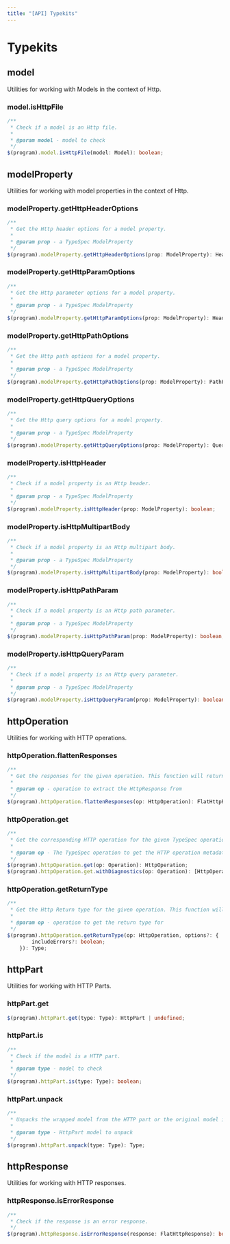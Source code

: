 ```yaml
---
title: "[API] Typekits"
---
```



# Typekits

## model

Utilities for working with Models in the context of Http.

### model.isHttpFile

```ts
/**
 * Check if a model is an Http file.
 *
 * @param model - model to check
 */
$(program).model.isHttpFile(model: Model): boolean;
```

## modelProperty

Utilities for working with model properties in the context of Http.

### modelProperty.getHttpHeaderOptions

```ts
/**
 * Get the Http header options for a model property.
 *
 * @param prop - a TypeSpec ModelProperty
 */
$(program).modelProperty.getHttpHeaderOptions(prop: ModelProperty): HeaderFieldOptions | undefined;
```

### modelProperty.getHttpParamOptions

```ts
/**
 * Get the Http parameter options for a model property.
 *
 * @param prop - a TypeSpec ModelProperty
 */
$(program).modelProperty.getHttpParamOptions(prop: ModelProperty): HeaderFieldOptions | PathParameterOptions | QueryParameterOptions | undefined;
```

### modelProperty.getHttpPathOptions

```ts
/**
 * Get the Http path options for a model property.
 *
 * @param prop - a TypeSpec ModelProperty
 */
$(program).modelProperty.getHttpPathOptions(prop: ModelProperty): PathParameterOptions | undefined;
```

### modelProperty.getHttpQueryOptions

```ts
/**
 * Get the Http query options for a model property.
 *
 * @param prop - a TypeSpec ModelProperty
 */
$(program).modelProperty.getHttpQueryOptions(prop: ModelProperty): QueryParameterOptions | undefined;
```

### modelProperty.isHttpHeader

```ts
/**
 * Check if a model property is an Http header.
 *
 * @param prop - a TypeSpec ModelProperty
 */
$(program).modelProperty.isHttpHeader(prop: ModelProperty): boolean;
```

### modelProperty.isHttpMultipartBody

```ts
/**
 * Check if a model property is an Http multipart body.
 *
 * @param prop - a TypeSpec ModelProperty
 */
$(program).modelProperty.isHttpMultipartBody(prop: ModelProperty): boolean;
```

### modelProperty.isHttpPathParam

```ts
/**
 * Check if a model property is an Http path parameter.
 *
 * @param prop - a TypeSpec ModelProperty
 */
$(program).modelProperty.isHttpPathParam(prop: ModelProperty): boolean;
```

### modelProperty.isHttpQueryParam

```ts
/**
 * Check if a model property is an Http query parameter.
 *
 * @param prop - a TypeSpec ModelProperty
 */
$(program).modelProperty.isHttpQueryParam(prop: ModelProperty): boolean;
```

## httpOperation

Utilities for working with HTTP operations.

### httpOperation.flattenResponses

```ts
/**
 * Get the responses for the given operation. This function will return an array of responses grouped by status code and content type.
 *
 * @param op - operation to extract the HttpResponse from
 */
$(program).httpOperation.flattenResponses(op: HttpOperation): FlatHttpResponse[];
```

### httpOperation.get <Badge variant="note" text="Diagnosable" />

```ts
/**
 * Get the corresponding HTTP operation for the given TypeSpec operation. The same TypeSpec operation will always return the exact same HttpOperation object.
 *
 * @param op - The TypeSpec operation to get the HTTP operation metadata for.
 */
$(program).httpOperation.get(op: Operation): HttpOperation;
$(program).httpOperation.get.withDiagnostics(op: Operation): [HttpOperation, readonly Diagnosable[]];
```

### httpOperation.getReturnType

```ts
/**
 * Get the Http Return type for the given operation. This function will resolve the returnType based on the Http Operation.
 *
 * @param op - operation to get the return type for
 */
$(program).httpOperation.getReturnType(op: HttpOperation, options?: {
        includeErrors?: boolean;
    }): Type;
```

## httpPart

Utilities for working with HTTP Parts.

### httpPart.get

```ts
$(program).httpPart.get(type: Type): HttpPart | undefined;
```

### httpPart.is

```ts
/**
 * Check if the model is a HTTP part.
 *
 * @param type - model to check
 */
$(program).httpPart.is(type: Type): boolean;
```

### httpPart.unpack

```ts
/**
 * Unpacks the wrapped model from the HTTP part or the original model if not an HttpPart.
 *
 * @param type - HttpPart model to unpack
 */
$(program).httpPart.unpack(type: Type): Type;
```

## httpResponse

Utilities for working with HTTP responses.

### httpResponse.isErrorResponse

```ts
/**
 * Check if the response is an error response.
 */
$(program).httpResponse.isErrorResponse(response: FlatHttpResponse): boolean;
```
